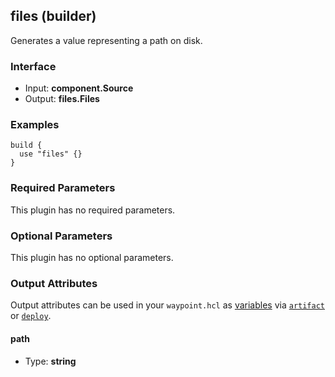 ## files (builder)

Generates a value representing a path on disk.

### Interface

- Input: **component.Source**
- Output: **files.Files**

### Examples

```hcl
build {
  use "files" {}
}
```

### Required Parameters

This plugin has no required parameters.

### Optional Parameters

This plugin has no optional parameters.

### Output Attributes

Output attributes can be used in your `waypoint.hcl` as [variables](/waypoint/docs/waypoint-hcl/variables) via [`artifact`](/waypoint/docs/waypoint-hcl/variables/artifact) or [`deploy`](/waypoint/docs/waypoint-hcl/variables/deploy).

#### path

- Type: **string**
